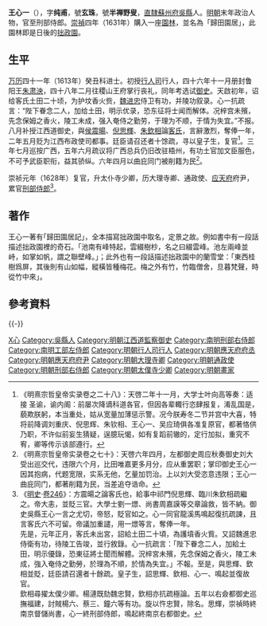 {{Otheruses|other=名为王心一的其他人物|王之寀 (萬曆辛丑進士)}}
{{Otheruses|other=名为王纯甫的其他人物|王纯甫}}
{{明清人物信息框
| 姓名 = 王心一
| 原名 =
| 圖片名稱 = Wang_Xinyi.jpg
| 圖片大小 = 220px
| 圖片說明 = 滄浪亭五百名賢像之王心一像
| 最高職務 = 刑部侍郎
| 國家 = 大明
| 爵位 =
| 籍貫 = [[南直隸|直隸]][[蘇州府|蘇州府]][[吳縣|吳縣]]
| 族裔 = 
| 字號 = 字純甫，號玄珠，號半禪野叟
| 室名 = 
| 諡號 = 
| 出生日期 = 隆慶六年（1572年）
| 出生地點 = 
| 逝世日期 = 弘光元年（1645年）
| 逝世地點 = 
| 墓葬 =
| 配偶 =
| 親屬 = 
| 出身 = 
*萬曆四十一年（1613年）癸丑科同進士出身
| 經歷 = 
| 著作 =
}}

'''王心一'''（{{bd|1572年||1645年|catIdx=W王}}），字'''纯甫'''，號'''玄珠'''，號'''半禅野叟'''，[[南直隸|直隸]][[蘇州府|蘇州府]][[吳縣|吳縣]]人。[[明朝|明朝]]末年政治人物，官至刑部侍郎。[[崇禎|崇禎]]四年（1631年）購入一座[[園林|園林]]，並名為「歸田園居」，此園林即是日後的[[拙政園|拙政園]]。

==生平==
[[万历|万历]]四十一年（1613年）癸丑科进士。初授[[行人司|行人司]]行人，四十六年十一月册封鲁阳王[[朱肃泱|朱肃泱]]，四十八年二月往稷山王府掌行丧礼，同年考选试[[御史|御史]]。天啟初年，诏给客氏土田二十顷，为护坟香火赀，[[魏忠贤|魏进忠]]侍卫有功，并陵功叙录。心一抗疏言：“陛下眷念二人，加给土田，明示优录，恐东征将士闻而解体。况梓宫未殯，先念保姆之香火，陵工未成，强入奄侍之勤劳，于理为不顺，于情为失宜。”不报。八月补授江西道御史，與[[侯震暘|侯震暘]]、[[倪思輝|倪思輝]]、[[朱欽相|朱欽相]]論[[客氏|客氏]]，言辭激烈，奪俸一年，二年五月贬为江西布政使司都事。廷臣请召还者十馀疏，寻以皇子生，复官<ref>《明熹宗哲皇帝实录卷之二十八》：天啓二年十一月，大学士叶向高等奏：适接 圣谕，谕内阁：前屡次降谪科道各官，但因各辈輙行恣肆报复，淆乱国是，藐欺朕躬，本当重处，姑从宽量加薄惩示警。况今朕寿冬二节并宫中大喜，特将前降调刘重庆、倪思辉、朱钦相、王心一、吴应琦俱各准复原官，都著恪供乃职，不许似前妄生猜疑，逞臆玩愒，如有复蹈前辙的，定行加拟，重究不宥，卿等传示该部遵行。</ref>。三年七月巡按广西，五年六月疏议将广西总兵仍旧改驻梧州，有功土官加文臣服色，不可予武臣职衔，益其骄纵。六年四月以曲庇同门被削籍为民<ref>《明熹宗哲皇帝实录卷之七十》：天啓六年四月，左都御史周应秋奏御史刘大受出巡交代，违限六个月，比田唯嘉更多月分，应从重罢职；掌印御史王心一因其抱病，代题宽限，实系无他，乞量加罚治。上以刘大受恣意违限；王心一曲庇同门，都著削籍为民，当差追夺诰命。</ref>。

崇祯元年（1628年）复官，升太仆寺少卿，历大理寺卿、通政使、[[应天府|应天府]]府尹，累官[[刑部侍郎|刑部侍郎]]<ref>《[[明史|明史]]·[[s:明史/卷246|卷246]]》：方震暘之論客氏也，給事中祁門倪思輝、臨川朱欽相疏繼之。帝大恚，並貶三官。大學士劉一燝、尚書周嘉謨等交章論救，皆不納。御史吳縣王心一言之尤切，帝怒，貶官如之。心一同官龍溪馬鳴起復抗疏諫，且言客氏六不可留。帝議加重譴，用一燝等言，奪俸一年。<br>先是，元年正月，客氏未出宮，詔給土田二十頃，為護墳香火貲。又詔魏進忠侍衛有功，待陵工告竣，並行敘錄。心一抗疏言：「陛下眷念二人，加給土田，明示優錄，恐東征將士聞而解體。況梓宮未殯，先念保姆之香火，陵工未成，強入奄侍之勤勞，於理為不順，於情為失宜。」不報。至是，與思輝、欽相並貶，廷臣請召還者十餘疏。皇子生，詔思輝、欽相、心一、鳴起並復故官。<br>欽相尋擢太僕少卿。楊漣既劾魏忠賢，欽相亦抗疏極論。五年以右僉都御史巡撫福建，討賊楊六、蔡三、鐘六等有功。旋以忤忠賢，除名。思輝，崇禎時終南京督儲尚書，心一終刑部侍郎，鳴起終南京右都御史。</ref>。

==著作==
王心一著有｢歸田園居記｣，全本描寫拙政園中取名，定景之故。例如書中有一段話描述拙政園裡的奇石。｢池南有峰特起，雲綴樹杪，名之曰綴雲峰。池左兩峰並峙，如掌如帆，謂之聯壁峰。｣；此外也有一段話描述拙政園中的蘭雪堂：｢東西桂樹爲屏，其後則有山如幅，縱橫皆種梅花。梅之外有竹，竹臨僧舍，旦暮梵聲，時從竹中來｣。

==參考資料==
{{reflist}}

{{-}}
{{start box}}
{{s-off}}
{{s-before|[[劉之鳳|劉之鳳]]}}
{{s-title|明朝應天府府尹|1637年－1638年}}
{{s-after|[[劉餘祐|劉餘祐]]}}
{{end box}}

{{萬曆四十一年癸丑科殿試金榜}}
{{Authority control}}
{{DEFAULTSORT:Wang王}}
[[Category:王姓|X心]]
[[Category:吳縣人|Category:吳縣人]]
[[Category:明朝江西道監察御史|Category:明朝江西道監察御史]]
[[Category:南明刑部右侍郎|Category:南明刑部右侍郎]]
[[Category:南明工部左侍郎|Category:南明工部左侍郎]]
[[Category:明朝行人司行人|Category:明朝行人司行人]]
[[Category:明朝應天府府丞|Category:明朝應天府府丞]]
[[Category:明朝應天府府尹|Category:明朝應天府府尹]]
[[Category:明朝大理寺卿|Category:明朝大理寺卿]]
[[Category:明朝通政使|Category:明朝通政使]]
[[Category:明朝刑部右侍郎|Category:明朝刑部右侍郎]]
[[Category:明朝太僕寺少卿|Category:明朝太僕寺少卿]]
[[Category:明朝畫家|Category:明朝畫家]]